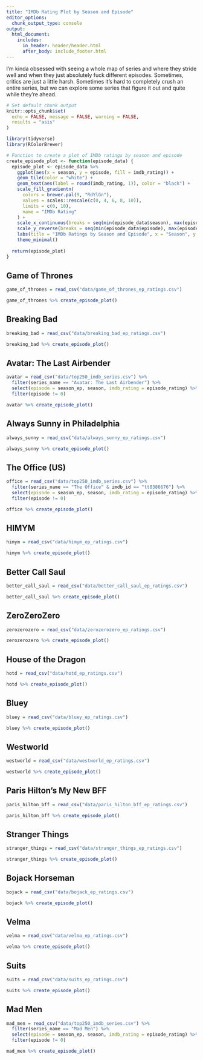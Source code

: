 ```yaml
---
title: "IMDb Rating Plot by Season and Episode"
editor_options: 
  chunk_output_type: console
output:
  html_document:
    includes:
      in_header: header/header.html
      after_body: include_footer.html
---
```


I'm kinda obsessed with seeing a whole map of series and where they stride well and when they just absolutely fuck different episodes. Sometimes, critics are just a little harsh. Sometimes it's hard to completely crush an entire series, but we can explore some series that figure it out and quite while they're ahead.

```r
# Set default chunk output
knitr::opts_chunk$set(
  echo = FALSE, message = FALSE, warning = FALSE,
  results = "asis"
)
```


```r
library(tidyverse)
library(RColorBrewer)

# Function to create a plot of IMDb ratings by season and episode
create_episode_plot <- function(episode_data) {
  episode_plot <- episode_data %>%
    ggplot(aes(x = season, y = episode, fill = imdb_rating)) +
    geom_tile(color = "white") +
    geom_text(aes(label = round(imdb_rating, 1)), color = "black") +
    scale_fill_gradientn(
      colors = brewer.pal(9, "RdYlGn"),
      values = scales::rescale(c(0, 4, 6, 8, 10)),
      limits = c(0, 10),
      name = "IMDb Rating"
    ) +
    scale_x_continuous(breaks = seq(min(episode_data$season), max(episode_data$season), 1), position = "top") +
    scale_y_reverse(breaks = seq(min(episode_data$episode), max(episode_data$episode), 1)) +
    labs(title = "IMDb Ratings by Season and Episode", x = "Season", y = "Episode") +
    theme_minimal()
  
  return(episode_plot)
}
```

## Game of Thrones

```r
game_of_thrones = read_csv("data/game_of_thrones_ep_ratings.csv")

game_of_thrones %>% create_episode_plot()
```

## Breaking Bad

```r
breaking_bad = read_csv("data/breaking_bad_ep_ratings.csv")

breaking_bad %>% create_episode_plot()
```

## Avatar: The Last Airbender

```r
avatar = read_csv("data/top250_imdb_series.csv") %>%
  filter(series_name == "Avatar: The Last Airbender") %>%
  select(episode = season_ep, season, imdb_rating = episode_rating) %>%
  filter(episode != 0)

avatar %>% create_episode_plot()
```

## Always Sunny in Philadelphia

```r
always_sunny = read_csv("data/always_sunny_ep_ratings.csv")

always_sunny %>% create_episode_plot()
```

## The Office (US)

```r
office = read_csv("data/top250_imdb_series.csv") %>%
  filter(series_name == "The Office" & imdb_id == "tt0386676") %>%
  select(episode = season_ep, season, imdb_rating = episode_rating) %>%
  filter(episode != 0)

office %>% create_episode_plot()
```

## HIMYM

```r
himym = read_csv("data/himym_ep_ratings.csv")

himym %>% create_episode_plot()
```

## Better Call Saul

```r
better_call_saul = read_csv("data/better_call_saul_ep_ratings.csv")

better_call_saul %>% create_episode_plot()
```

## ZeroZeroZero

```r
zerozerozero = read_csv("data/zerozerozero_ep_ratings.csv")

zerozerozero %>% create_episode_plot()
```

## House of the Dragon

```r
hotd = read_csv("data/hotd_ep_ratings.csv")

hotd %>% create_episode_plot()
```

## Bluey

```r
bluey = read_csv("data/bluey_ep_ratings.csv")

bluey %>% create_episode_plot()
```

## Westworld

```r
westworld = read_csv("data/westworld_ep_ratings.csv")

westworld %>% create_episode_plot()
```

## Paris Hilton's My New BFF

```r
paris_hilton_bff = read_csv("data/paris_hilton_bff_ep_ratings.csv")

paris_hilton_bff %>% create_episode_plot()
```

## Stranger Things

```r
stranger_things = read_csv("data/stranger_things_ep_ratings.csv")

stranger_things %>% create_episode_plot()
```

## Bojack Horseman

```r
bojack = read_csv("data/bojack_ep_ratings.csv")

bojack %>% create_episode_plot()
```

## Velma

```r
velma = read_csv("data/velma_ep_ratings.csv")

velma %>% create_episode_plot()
```

## Suits

```r
suits = read_csv("data/suits_ep_ratings.csv")

suits %>% create_episode_plot()
```

## Mad Men

```r
mad_men = read_csv("data/top250_imdb_series.csv") %>%
  filter(series_name == "Mad Men") %>%
  select(episode = season_ep, season, imdb_rating = episode_rating) %>%
  filter(episode != 0)

mad_men %>% create_episode_plot()
```
